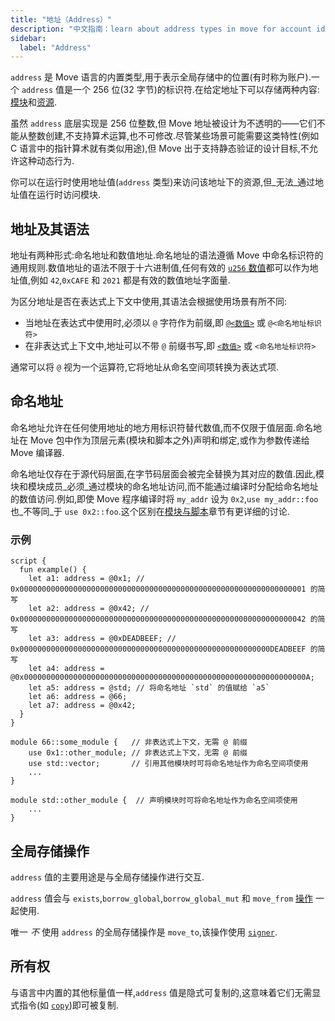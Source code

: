 ```yaml
---
title: "地址（Address）"
description: "中文指南：learn about address types in move for account identification, authentication, and resource location on aptos blockchain."
sidebar:
  label: "Address"
---
```


`address` 是 Move 语言的内置类型,用于表示全局存储中的位置(有时称为账户).一个 `address` 值是一个 256 位(32 字节)的标识符.在给定地址下可以存储两种内容:[模块](/zh/build/smart-contracts/book/modules-and-scripts)和[资源](/zh/build/smart-contracts/book/structs-and-resources).

虽然 `address` 底层实现是 256 位整数,但 Move 地址被设计为不透明的——它们不能从整数创建,不支持算术运算,也不可修改.尽管某些场景可能需要这类特性(例如 C 语言中的指针算术就有类似用途),但 Move 出于支持静态验证的设计目标,不允许这种动态行为.

你可以在运行时使用地址值(`address` 类型)来访问该地址下的资源,但\_无法\_通过地址值在运行时访问模块.

## 地址及其语法

地址有两种形式:命名地址和数值地址.命名地址的语法遵循 Move 中命名标识符的通用规则.数值地址的语法不限于十六进制值,任何有效的 [`u256` 数值](/zh/build/smart-contracts/book/integers)都可以作为地址值,例如 `42`,`0xCAFE` 和 `2021` 都是有效的数值地址字面量.

为区分地址是否在表达式上下文中使用,其语法会根据使用场景有所不同:

- 当地址在表达式中使用时,必须以 `@` 字符作为前缀,即 [`@<数值>`](/zh/build/smart-contracts/book/integers) 或 `@<命名地址标识符>`
- 在非表达式上下文中,地址可以不带 `@` 前缀书写,即 [`<数值>`](/zh/build/smart-contracts/book/integers) 或 `<命名地址标识符>`

通常可以将 `@` 视为一个运算符,它将地址从命名空间项转换为表达式项.

## 命名地址

命名地址允许在任何使用地址的地方用标识符替代数值,而不仅限于值层面.命名地址在 Move 包中作为顶层元素(模块和脚本之外)声明和绑定,或作为参数传递给 Move 编译器.

命名地址仅存在于源代码层面,在字节码层面会被完全替换为其对应的数值.因此,模块和模块成员\_必须\_通过模块的命名地址访问,而不能通过编译时分配给命名地址的数值访问.例如,即使 Move 程序编译时将 `my_addr` 设为 `0x2`,`use my_addr::foo` 也\_不等同\_于 `use 0x2::foo`.这个区别在[模块与脚本](/zh/build/smart-contracts/book/modules-and-scripts)章节有更详细的讨论.

### 示例

```move
script {
  fun example() {
    let a1: address = @0x1; // 0x0000000000000000000000000000000000000000000000000000000000000001 的简写
    let a2: address = @0x42; // 0x0000000000000000000000000000000000000000000000000000000000000042 的简写
    let a3: address = @0xDEADBEEF; // 0x00000000000000000000000000000000000000000000000000000000DEADBEEF 的简写
    let a4: address = @0x000000000000000000000000000000000000000000000000000000000000000A;
    let a5: address = @std; // 将命名地址 `std` 的值赋给 `a5`
    let a6: address = @66;
    let a7: address = @0x42;
  }
}

module 66::some_module {   // 非表达式上下文，无需 @ 前缀
    use 0x1::other_module; // 非表达式上下文，无需 @ 前缀
    use std::vector;       // 引用其他模块时可将命名地址作为命名空间项使用
    ...
}

module std::other_module {  // 声明模块时可将命名地址作为命名空间项使用
    ...
}
```

## 全局存储操作

`address` 值的主要用途是与全局存储操作进行交互.

`address` 值会与 `exists`,`borrow_global`,`borrow_global_mut` 和 `move_from` [操作](/zh/build/smart-contracts/book/global-storage-operators) 一起使用.

唯一 _不_ 使用 `address` 的全局存储操作是 `move_to`,该操作使用 [`signer`](/zh/build/smart-contracts/book/signer).

## 所有权

与语言中内置的其他标量值一样,`address` 值是隐式可复制的,这意味着它们无需显式指令(如 [`copy`](/zh/build/smart-contracts/book/variables#移动--move--与复制--copy-))即可被复制.
